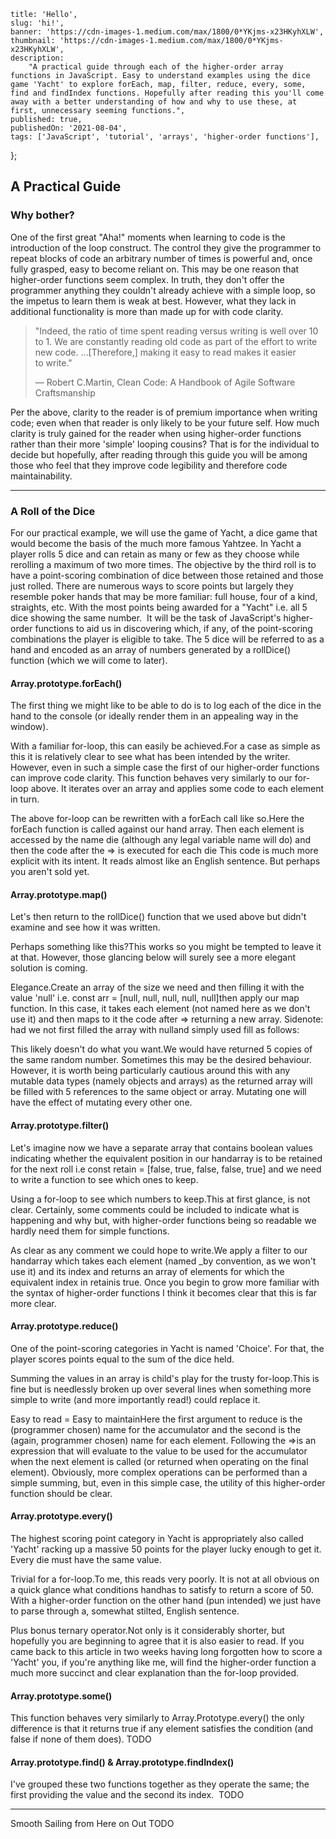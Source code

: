     title: 'Hello',
    slug: 'hi!',
    banner: 'https://cdn-images-1.medium.com/max/1800/0*YKjms-x23HKyhXLW',
    thumbnail: 'https://cdn-images-1.medium.com/max/1800/0*YKjms-x23HKyhXLW',
    description:
        "A practical guide through each of the higher-order array functions in JavaScript. Easy to understand examples using the dice game 'Yacht' to explore forEach, map, filter, reduce, every, some, find and findIndex functions. Hopefully after reading this you'll come away with a better understanding of how and why to use these, at first, unnecessary seeming functions.",
    published: true,
    publishedOn: '2021-08-04',
    tags: ['JavaScript', 'tutorial', 'arrays', 'higher-order functions'],
};


## A Practical Guide

### Why bother?

One of the first great "Aha!" moments when learning to code is the introduction of the loop construct. The control they give the programmer to repeat blocks of code an arbitrary number of times is powerful and, once fully grasped, easy to become reliant on. This may be one reason that higher-order functions seem complex. In truth, they don't offer the programmer anything they couldn't already achieve with a simple loop, so the impetus to learn them is weak at best. However, what they lack in additional functionality is more than made up for with code clarity.

> "Indeed, the ratio of time spent reading versus writing is well over 10 to 1. We are constantly reading old code as part of the effort to write new code. …[Therefore,] making it easy to read makes it easier to write."
>
> <span>― Robert C.Martin, Clean Code: A Handbook of Agile Software Craftsmanship</span>

Per the above, clarity to the reader is of premium importance when writing code; even when that reader is only likely to be your future self.
How much clarity is truly gained for the reader when using higher-order functions rather than their more 'simple' looping cousins? That is for the individual to decide but hopefully, after reading through this guide you will be among those who feel that they improve code legibility and therefore code maintainability.

---

### A Roll of the Dice

For our practical example, we will use the game of Yacht, a dice game that would become the basis of the much more famous Yahtzee. In Yacht a player rolls 5 dice and can retain as many or few as they choose while rerolling a maximum of two more times. The objective by the third roll is to have a point-scoring combination of dice between those retained and those just rolled. There are numerous ways to score points but largely they resemble poker hands that may be more familiar: full house, four of a kind, straights, etc. With the most points being awarded for a "Yacht" i.e. all 5 dice showing the same number. 
It will be the task of JavaScript's higher-order functions to aid us in discovering which, if any, of the point-scoring combinations the player is eligible to take.
The 5 dice will be referred to as a hand and encoded as an array of numbers generated by a rollDice() function (which we will come to later).

#### Array.prototype.forEach()

The first thing we might like to be able to do is to log each of the dice in the hand to the console (or ideally render them in an appealing way in the window).

With a familiar for-loop, this can easily be achieved.For a case as simple as this it is relatively clear to see what has been intended by the writer. However, even in such a simple case the first of our higher-order functions can improve code clarity.
This function behaves very similarly to our for-loop above. It iterates over an array and applies some code to each element in turn.

The above for-loop can be rewritten with a forEach call like so.Here the forEach function is called against our hand array. Then each element is accessed by the name die (although any legal variable name will do) and then the code after the => is executed for each die
This code is much more explicit with its intent. It reads almost like an English sentence. But perhaps you aren't sold yet.

#### Array.prototype.map()

Let's then return to the rollDice() function that we used above but didn't examine and see how it was written.

Perhaps something like this?This works so you might be tempted to leave it at that. However, those glancing below will surely see a more elegant solution is coming.

Elegance.Create an array of the size we need and then filling it with the value 'null' i.e. const arr = [null, null, null, null, null]then apply our map function. In this case, it takes each element (not named here as we don't use it) and then maps to it the code after => returning a new array.
Sidenote: had we not first filled the array with nulland simply used fill as follows:

This likely doesn't do what you want.We would have returned 5 copies of the same random number. Sometimes this may be the desired behaviour. However, it is worth being particularly cautious around this with any mutable data types (namely objects and arrays) as the returned array will be filled with 5 references to the same object or array. Mutating one will have the effect of mutating every other one.

#### Array.prototype.filter()

Let's imagine now we have a separate array that contains boolean values indicating whether the equivalent position in our handarray is to be retained for the next roll i.e const retain = [false, true, false, false, true] and we need to write a function to see which ones to keep.

Using a for-loop to see which numbers to keep.This at first glance, is not clear. Certainly, some comments could be included to indicate what is happening and why but, with higher-order functions being so readable we hardly need them for simple functions.

As clear as any comment we could hope to write.We apply a filter to our handarray which takes each element (named \_by convention, as we won't use it) and its index and returns an array of elements for which the equivalent index in retainis true.
Once you begin to grow more familiar with the syntax of higher-order functions I think it becomes clear that this is far more clear.

#### Array.prototype.reduce()

One of the point-scoring categories in Yacht is named 'Choice'. For that, the player scores points equal to the sum of the dice held.

Summing the values in an array is child's play for the trusty for-loop.This is fine but is needlessly broken up over several lines when something more simple to write (and more importantly read!) could replace it.

Easy to read = Easy to maintainHere the first argument to reduce is the (programmer chosen) name for the accumulator and the second is the (again, programmer chosen) name for each element. Following the =>is an expression that will evaluate to the value to be used for the accumulator when the next element is called (or returned when operating on the final element). Obviously, more complex operations can be performed than a simple summing, but, even in this simple case, the utility of this higher-order function should be clear.

#### Array.prototype.every()

The highest scoring point category in Yacht is appropriately also called 'Yacht' racking up a massive 50 points for the player lucky enough to get it. Every die must have the same value.

Trivial for a for-loop.To me, this reads very poorly. It is not at all obvious on a quick glance what conditions handhas to satisfy to return a score of 50.
With a higher-order function on the other hand (pun intended) we just have to parse through a, somewhat stilted, English sentence.

Plus bonus ternary operator.Not only is it considerably shorter, but hopefully you are beginning to agree that it is also easier to read. If you came back to this article in two weeks having long forgotten how to score a 'Yacht' you, if you're anything like me, will find the higher-order function a much more succinct and clear explanation than the for-loop provided.

#### Array.prototype.some()

This function behaves very similarly to Array.Prototype.every() the only difference is that it returns true if any element satisfies the condition (and false if none of them does).
TODO

#### Array.prototype.find() & Array.prototype.findIndex()

I've grouped these two functions together as they operate the same; the first providing the value and the second its index. 
TODO

---

Smooth Sailing from Here on Out
TODO
